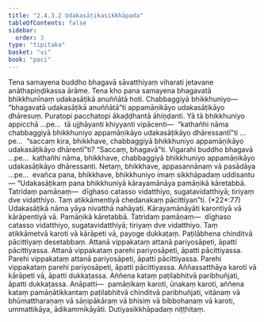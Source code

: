 ```yaml
---
title: "2.4.3.2 Udakasāṭikasikkhāpada"
tableOfContents: false
sidebar:
  order: 3
type: "tipitaka"
basket: "vi"
book: "paci"
---
```



<DynamicBreadcrumb />

<Division number="887" book="paci">

<Paragraph number="2791" book="paci">
Tena samayena buddho bhagavā sāvatthiyaṃ viharati jetavane anāthapiṇḍikassa ārāme. Tena kho pana samayena bhagavatā bhikkhunīnaṃ udakasāṭikā anuññātā hoti. Chabbaggiyā bhikkhuniyo—  “bhagavatā udakasāṭikā anuññātā”ti appamāṇikāyo udakasāṭikāyo dhāresuṃ. Puratopi pacchatopi ākaḍḍhantā āhiṇḍanti.
</Paragraph>

<Paragraph number="2792" book="paci">
Yā tā bhikkhuniyo appicchā …pe…  tā ujjhāyanti khiyyanti vipācenti—  “kathañhi nāma chabbaggiyā bhikkhuniyo appamāṇikāyo udakasāṭikāyo dhāressantī”ti …pe…  “saccaṃ kira, bhikkhave, chabbaggiyā bhikkhuniyo appamāṇikāyo udakasāṭikāyo dhārentī”ti? “Saccaṃ, bhagavā”ti. Vigarahi buddho bhagavā …pe…  kathañhi nāma, bhikkhave, chabbaggiyā bhikkhuniyo appamāṇikāyo udakasāṭikāyo dhāressanti. Netaṃ, bhikkhave, appasannānaṃ vā pasādāya …pe…  evañca pana, bhikkhave, bhikkhuniyo imaṃ sikkhāpadaṃ uddisantu—
</Paragraph>

</Division>
<Division number="888" book="paci">

<Paragraph number="2793" book="paci">
<Emphasis>“Udakasāṭikaṃ pana bhikkhuniyā kārayamānāya pamāṇikā kāretabbā. Tatridaṃ pamāṇaṃ—  dīghaso catasso vidatthiyo, sugatavidatthiyā; tiriyaṃ dve vidatthiyo. Taṃ atikkāmentiyā chedanakaṃ pācittiyan”</Emphasis>ti. (*22*:<Emphasis>77</Emphasis>)
</Paragraph>

</Division>
<Division number="889" book="paci">

<Paragraph number="2794" book="paci">
<Emphasis>Udakasāṭikā</Emphasis> nāma yāya nivatthā nahāyati.
</Paragraph>

<Paragraph number="2795" book="paci">
<Emphasis>Kārayamānāyā</Emphasis>ti karontiyā vā kārāpentiyā vā.
</Paragraph>

<Paragraph number="2796" book="paci">
Pamāṇikā kāretabbā. Tatridaṃ pamāṇaṃ—  dīghaso catasso vidatthiyo, sugatavidatthiyā; tiriyaṃ dve vidatthiyo. Taṃ atikkāmetvā karoti vā kārāpeti vā, payoge dukkaṭaṃ. Paṭilābhena chinditvā pācittiyaṃ desetabbaṃ.
</Paragraph>

</Division>
<Division number="890" book="paci">

<Paragraph number="2797" book="paci">
Attanā vippakataṃ attanā pariyosāpeti, āpatti pācittiyassa. Attanā vippakataṃ parehi pariyosāpeti, āpatti pācittiyassa. Parehi vippakataṃ attanā pariyosāpeti, āpatti pācittiyassa. Parehi vippakataṃ parehi pariyosāpeti, āpatti pācittiyassa.
</Paragraph>

<Paragraph number="2798" book="paci">
Aññassatthāya karoti vā kārāpeti vā, āpatti dukkaṭassa. Aññena kataṃ paṭilabhitvā paribhuñjati, āpatti dukkaṭassa.
</Paragraph>

</Division>
<Division number="891" book="paci">

<Paragraph number="2799" book="paci">
Anāpatti—  pamāṇikaṃ karoti, ūnakaṃ karoti, aññena kataṃ pamāṇātikkantaṃ paṭilabhitvā chinditvā paribhuñjati, vitānaṃ vā bhūmattharaṇaṃ vā sāṇipākāraṃ vā bhisiṃ vā bibbohanaṃ vā karoti, ummattikāya, ādikammikāyāti.

</Paragraph>
</Division>

<Paragraph number="2800" type="center" book="paci">
Dutiyasikkhāpadaṃ niṭṭhitaṃ.
</Paragraph>